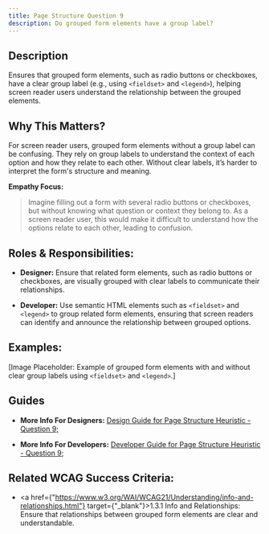 ```yaml
---
title: Page Structure Question 9
description: Do grouped form elements have a group label?
---
```


## Description

Ensures that grouped form elements, such as radio buttons or checkboxes, have a clear group label (e.g., using `<fieldset>` and `<legend>`), helping screen reader users understand the relationship between the grouped elements.

## Why This Matters?

For screen reader users, grouped form elements without a group label can be confusing. They rely on group labels to understand the context of each option and how they relate to each other. Without clear labels, it’s harder to interpret the form's structure and meaning.

**Empathy Focus:**
> Imagine filling out a form with several radio buttons or checkboxes, but without knowing what question or context they belong to. As a screen reader user, this would make it difficult to understand how the options relate to each other, leading to confusion.

## Roles & Responsibilities:

- **Designer:** Ensure that related form elements, such as radio buttons or checkboxes, are visually grouped with clear labels to communicate their relationships.

- **Developer:** Use semantic HTML elements such as `<fieldset>` and `<legend>` to group related form elements, ensuring that screen readers can identify and announce the relationship between grouped options.

## Examples:

[Image Placeholder: Example of grouped form elements with and without clear group labels using `<fieldset>` and `<legend>`.]

## Guides

- **More Info For Designers:** <a href="/docs/design-guide/page-structure/question-9">Design Guide for Page Structure Heuristic - Question 9;</a>

- **More Info For Developers:** <a href="/docs/developer-guide/page-structure/question-9">Developer Guide for Page Structure Heuristic - Question 9;</a>

## Related WCAG Success Criteria:

- <a href={"https://www.w3.org/WAI/WCAG21/Understanding/info-and-relationships.html"} target={"_blank"}>1.3.1 Info and Relationships</a>: Ensure that relationships between grouped form elements are clear and understandable.
